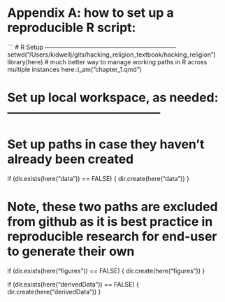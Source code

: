 # Appendix A: how to set up a reproducible R script:

```
# R Setup -----------------------------------------------------------------
setwd("/Users/kidwellj/gits/hacking_religion_textbook/hacking_religion")
library(here) # much better way to manage working paths in R across multiple instances
here::i_am("chapter_1.qmd")

# Set up local workspace, as needed: --------------------------------------

# Set up paths in case they haven't already been created

if (dir.exists(here("data")) == FALSE) {
  dir.create(here("data")) 
}

# Note, these two paths are excluded from github as it is best practice in reproducible research for end-user to generate their own

if (dir.exists(here("figures")) == FALSE) {
  dir.create(here("figures"))
}

if (dir.exists(here("derivedData")) == FALSE) {
  dir.create(here("derivedData"))
}